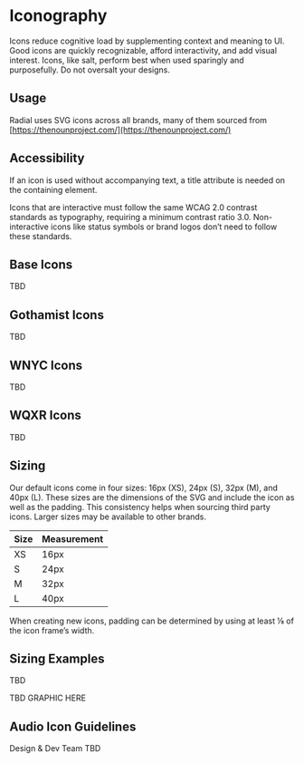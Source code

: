 
<Meta title="Foundations/Iconography" />


# Iconography

Icons reduce cognitive load by supplementing context and meaning to UI. Good icons are quickly recognizable, afford interactivity, and add visual interest. Icons, like salt, perform best when used sparingly and purposefully. Do not oversalt your designs.

## Usage

Radial uses SVG icons across all brands, many of them sourced from [https://thenounproject.com/](https://thenounproject.com/)


## Accessibility

If an icon is used without accompanying text, a title attribute is needed on the containing element.

Icons that are interactive must follow the same WCAG 2.0 contrast standards as typography, requiring a minimum contrast ratio 3.0. Non-interactive icons like status symbols or brand logos don’t need to follow these standards.

## Base Icons

TBD

## Gothamist Icons

TBD

## WNYC Icons

TBD

## WQXR Icons

TBD

## Sizing

Our default icons come in four sizes: 16px (XS), 24px (S), 32px (M), and 40px (L). These sizes are the dimensions of the SVG and include the icon as well as the padding. This consistency helps when sourcing third party icons. Larger sizes may be available to other brands.

| Size | Measurement |
| -- | -- |
| XS | 16px |
| S | 24px |
| M | 32px |
| L | 40px |

When creating new icons, padding can be determined by using at least ⅛ of the icon frame’s width.

## Sizing Examples

TBD

TBD GRAPHIC HERE

## Audio Icon Guidelines

Design & Dev Team TBD


